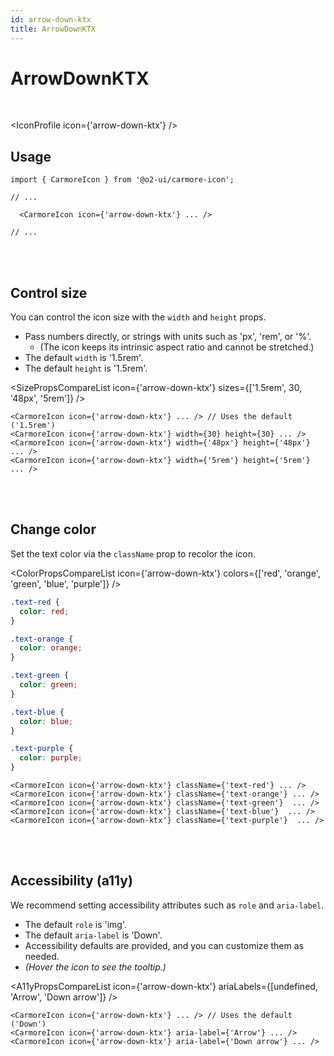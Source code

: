 ```yaml
---
id: arrow-down-ktx
title: ArrowDownKTX
---
```




# ArrowDownKTX

<br />

<IconProfile icon={'arrow-down-ktx'} />

## Usage

```tsx
import { CarmoreIcon } from '@o2-ui/carmore-icon';

// ...

  <CarmoreIcon icon={'arrow-down-ktx'} ... />

// ...
```

<br />
<br />

## Control size

You can control the icon size with the `width` and `height` props.

- Pass numbers directly, or strings with units such as 'px', 'rem', or '%'.
  - (The icon keeps its intrinsic aspect ratio and cannot be stretched.)
- The default `width` is '1.5rem'.
- The default `height` is '1.5rem'.

<SizePropsCompareList icon={'arrow-down-ktx'} sizes={['1.5rem', 30, '48px', '5rem']} />

```tsx
<CarmoreIcon icon={'arrow-down-ktx'} ... /> // Uses the default ('1.5rem')
<CarmoreIcon icon={'arrow-down-ktx'} width={30} height={30} ... />
<CarmoreIcon icon={'arrow-down-ktx'} width={'48px'} height={'48px'} ... />
<CarmoreIcon icon={'arrow-down-ktx'} width={'5rem'} height={'5rem'} ... />
```

<br />
<br />

## Change color

Set the text color via the `className` prop to recolor the icon.

<ColorPropsCompareList icon={'arrow-down-ktx'} colors={['red', 'orange', 'green', 'blue', 'purple']} />

```css
.text-red {
  color: red;
}

.text-orange {
  color: orange;
}

.text-green {
  color: green;
}

.text-blue {
  color: blue;
}

.text-purple {
  color: purple;
}
```

```tsx
<CarmoreIcon icon={'arrow-down-ktx'} className={'text-red'} ... />
<CarmoreIcon icon={'arrow-down-ktx'} className={'text-orange'} ... />
<CarmoreIcon icon={'arrow-down-ktx'} className={'text-green'}  ... />
<CarmoreIcon icon={'arrow-down-ktx'} className={'text-blue'}  ... />
<CarmoreIcon icon={'arrow-down-ktx'} className={'text-purple'}  ... />
```

<br />
<br />

## Accessibility (a11y)

We recommend setting accessibility attributes such as `role` and `aria-label`.

- The default `role` is 'img'.
- The default `aria-label` is 'Down'.
- Accessibility defaults are provided, and you can customize them as needed.
- _(Hover the icon to see the tooltip.)_

<A11yPropsCompareList icon={'arrow-down-ktx'} ariaLabels={[undefined, 'Arrow', 'Down arrow']} />

```tsx
<CarmoreIcon icon={'arrow-down-ktx'} ... /> // Uses the default ('Down')
<CarmoreIcon icon={'arrow-down-ktx'} aria-label={'Arrow'} ... />
<CarmoreIcon icon={'arrow-down-ktx'} aria-label={'Down arrow'} ... />
```
